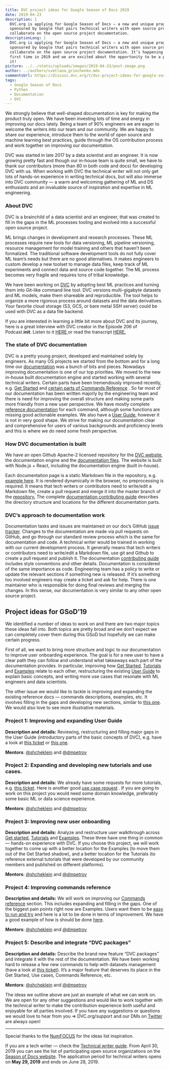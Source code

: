 ```yaml
---
title: DVC project ideas for Google Season of Docs 2019
date: 2019-04-23
description: |
  DVC.org is applying for Google Season of Docs — a new and unique program
  sponsored by Google that pairs technical writers with open source projects to
  collaborate on the open source project documentation.
descriptionLong: |
  DVC.org is applying for Google Season of Docs — a new and unique program
  sponsored by Google that pairs technical writers with open source projects to
  collaborate on the open source project documentation. It’s happening for the
  first time in 2019 and we are excited about the opportunity to be a part of
  it!
picture: ../../static/uploads/images/2019-04-23/post-image.png
author: ../authors/svetlana_grinchenko.mdx
commentsUrl: https://discuss.dvc.org/t/dvc-project-ideas-for-google-season-of-docs-2019/291
tags:
  - Google Season of Docs
  - Python
  - Documentation
  - DVC
---
```


We strongly believe that well-shaped documentation is key for making the product
truly open. We have been investing lots of time and energy in improving our docs
lately. Being a team of 90% engineers we are eager to welcome the writers into
our team and our community. We are happy to share our experience, introduce them
to the world of open source and machine learning best practices, guide through
the OS contribution process and work together on improving our documentation.

DVC was started in late 2017 by a data scientist and an engineer. It is now
growing pretty fast and though our in-house team is quite small, we have to
thank our contributors (more than 80 in both code and docs) for developing DVC
with us. When working with DVC the technical writer will not only get lots of
hands-on experience in writing technical docs, but will also immerse into DVC
community — a warm and welcoming gathering of ML and DS enthusiasts and an
invaluable source of inspiration and expertise in ML engineering.

### About DVC

DVC is a brainchild of a data scientist and an engineer, that was created to
fill in the gaps in the ML processes tooling and evolved into a successful open
source project.

ML brings changes in development and research processes. These ML processes
require new tools for data versioning, ML pipeline versioning, resource
management for model training and others that haven’t been formalized. The
traditional software development tools do not fully cover ML team’s needs but
there are no good alternatives. It makes engineers to custom develop a new
toolset to manage data files, keep track of ML experiments and connect data and
source code together. The ML process becomes very fragile and requires tons of
tribal knowledge.

We have been working on [DVC](http://DVC.org) by adopting best ML practices and
turning them into Git-like command line tool. DVC versions multi-gigabyte
datasets and ML models, make them shareable and reproducible. The tool helps to
organize a more rigorous process around datasets and the data derivatives. Your
favorite cloud storage (S3, GCS, or bare metal SSH server) could be used with
DVC as a data file backend.

If you are interested in learning a little bit more about DVC and its journey,
here is a great interview with DVC creator in the Episode 206 of
Podcast.**init**. Listen to it
[HERE ](https://www.pythonpodcast.com/data-version-control-episode-206/)or read
the transcript
[HERE.](https://towardsdatascience.com/data-version-control-with-dvc-what-do-the-authors-have-to-say-3c3b10f27ee)

### The state of DVC documentation

DVC is a pretty young project, developed and maintained solely by engineers. As
many OS projects we started from the bottom and for a long time our
[documentation](https://dvc.org/doc) was a bunch of bits and pieces. Nowadays
improving documentation is one of our top priorities. We moved to the new
in-house built documentation engine and started working with several technical
writers. Certain parts have been tremendously improved recently, e.g.
[Get Started](https://dvc.org/doc/get-started) and
[certain parts of Commands Reference](https://dvc.org/doc/commands-reference/fetch)
. So far most of our documentation has been written majorly by the engineering
team and there is need for improving the overall structure and making some parts
more friendly from a new user perspective. We have mostly complete
[reference documentation](https://dvc.org/doc/commands-reference) for each
command, although some functions are missing good actionable examples. We also
have a [User Guide](https://dvc.org/doc/user-guide/dvc-files-and-directories),
however it is not in very good shape. We strive for making our documentation
clear and comprehensive for users of various backgrounds and proficiency levels
and this is where we do need some fresh perspective.

### How DVC documentation is built

We have an open Github Apache-2 licensed repository for the
[DVC website](https://github.com/iterative/dvc.org), the documentation engine
and the [documentation files](https://github.com/iterative/dvc.org). The website
is built with Node.js + React, including the documentation engine (built
in-house).

Each documentation page is a static Markdown file in the repository, e.g.
[example here](https://github.com/iterative/dvc.org/blob/master/static/docs/get-started/example-versioning.mdx.).
It is rendered dynamically in the browser, no preprocessing is required. It
means that tech writers or contributors need to write/edit a Markdown file,
create a pull request and merge it into the master branch of the
[repository.](https://github.com/iterative/dvc.org) The complete
[documentation contributing guide](https://github.com/iterative/dvc.org/blob/master/README.mdx#contributing)
describes the directory structure and locations for the different documentation
parts.

### DVC’s approach to documentation work

Documentation tasks and issues are maintained on our doc’s GitHub
[issue tracker](https://github.com/iterative/dvc.org/issues). Changes to the
documentation are made via pull requests on GitHub, and go through our standard
review process which is the same for documentation and code. A technical writer
would be trained in working with our current development process. It generally
means that tech writers or contributors need to write/edit a Markdown file, use
git and Github to create a pull request and publish it. The documentation
[contributing guide](https://github.com/iterative/dvc.org/blob/master/README.mdx#contributing)
includes style conventions and other details. Documentation is considered of the
same importance as code. Engineering team has a policy to write or update the
relevant sections if something new is released. If it’s something too involved
engineers may create a ticket and ask for help. There is one maintainer who is
responsible for doing final reviews and merging the changes. In this sense, our
documentation is very similar to any other open source project.

## Project ideas for GSoD’19

We identified a number of ideas to work on and there are two major topics these
ideas fall into. Both topics are pretty broad and we don’t expect we can
completely cover them during this GSoD but hopefully we can make certain
progress.

First of all, we want to bring more structure and logic to our documentation to
improve user onboarding experience. The goal is for a new user to have a clear
path they can follow and understand what takeaways each part of the
documentation provides. In particular, improving how
[Get Started](https://dvc.org/doc/get-started),
[Tutorials](https://dvc.org/doc/tutorial) and
[Examples](https://dvc.org/doc/get-started/example-versioning) relate to each
other, restructuring the existing [User Guide](https://dvc.org/doc/user-guide)
to explain basic concepts, and writing more use cases that resonate with ML
engineers and data scientists.

The other issue we would like to tackle is improving and expanding the existing
reference docs — commands descriptions, examples, etc. It involves filling in
the gaps and developing new sections, similar to
[this one](https://dvc.org/doc/commands-reference/fetch). We would also love to
see more illustrative materials.

### Project 1: Improving and expanding User Guide

**Description and details:** Reviewing, restructuring and filling major gaps in
the User Guide (introductory parts of the basic concepts of DVC), e.g. have a
look at [this ticket](https://github.com/iterative/dvc.org/issues/144) or
[this one](https://github.com/iterative/dvc.org/issues/53).

**Mentors**: [@shcheklein](https://github.com/shcheklein) and
[@dmpetrov](https://github.com/dmpetrov)

### Project 2: Expanding and developing new tutorials and use cases.

**Description and details:** We already have some requests for more tutorials,
e.g. [this ticket](https://github.com/iterative/dvc.org/issues/96). Here is
another good [use case request](https://github.com/iterative/dvc.org/issues/194)
. If you are going to work on this project you would need some domain knowledge,
preferably some basic ML or data science experience.

**Mentors**: [@shcheklein](https://github.com/shcheklein) and
[@dmpetrov](https://github.com/dmpetrov)

### Project 3: Improving new user onboarding

**Description and details:** Analyze and restructure user walkthrough across
[Get started](https://dvc.org/doc/get-started),
[Tutorials](https://dvc.org/doc/tutorial) and
[Examples](https://dvc.org/doc/get-started/example-versioning). These three have
one thing in common — hands-on experience with DVC. If you choose this project,
we will work together to come up with a better location for the Examples (to
move them out of the Get Started shadow), and a better location for the
Tutorials (to reference external tutorials that were developed by our community
members and published on different platforms).

**Mentors**: [@shcheklein](https://github.com/shcheklein) and
[@dmpetrov](https://github.com/dmpetrov)

### Project 4: Improving commands reference

**Description and details:** We will work on improving our
[Commands reference](https://dvc.org/doc/commands-reference) section. This
includes expanding and filling in the gaps. One of the biggest pain points right
now are Examples. Users want them to be
[easy to run and try](https://github.com/iterative/dvc.org/issues/198) and here
is a lot to be done in terms of improvement. We have a good example of how is
should be done [here](https://dvc.org/doc/commands-reference/fetch).

**Mentors**: [@shcheklein](https://github.com/shcheklein) and
[@dmpetrov](https://github.com/dmpetrov)

### Project 5: Describe and integrate “DVC packages”

**Description and details:** Describe the brand new feature “DVC packages” and
integrate it with the rest of the documentation. We have been working hard to
release a few new commands to help with datasets management (have a look at
[this ticket](https://github.com/iterative/dvc/issues/1487)). It’s a major
feature that deserves its place in the Get Started, Use cases, Commands
Reference, etc.

**Mentors**: [@shcheklein](https://github.com/shcheklein) and
[@dmpetrov](https://github.com/dmpetrov)

The ideas we outline above are just an example of what we can work on. We are
open for any other suggestions and would like to work together with the
technical writer to make the contribution experience both useful and enjoyable
for all parties involved. If you have any suggestions or questions we would love
to hear from you => DVC.org/support and our DMs on
[Twitter](https://twitter.com/DVCorg) are always open!

<hr />

Special thanks to the [NumFOCUS](https://numfocus.org/) for the ideas list
inspiration.

If you are a tech writer — check the
[Technical writer guide](https://developers.google.com/season-of-docs/docs/tech-writer-guide).
From April 30, 2019 you can see the list of participating open source
organizations on the [Season of Docs website](https://g.co/seasonofdocs). The
application period for technical writers opens on **May 29, 2019** and ends on
June 28, 2019.
